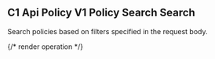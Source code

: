 ## C1 Api Policy V1 Policy Search Search

Search policies based on filters specified in the request body.

{/* render operation */}
